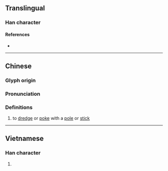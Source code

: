 {{character info}}
==Translingual==

===Han character===
{{Han char|rn=64|rad=手|as=06|sn=9|four=57020|canj=QBMR|ids=⿰扌同}}

====References====
* {{Han ref|kx=0430.140|dkj=12052|dj=0780.070|hdz=31869.040|uh=630F|ud=25359|bh=CEDC|bd=52956}}

----

==Chinese==
{{zh-forms}}

===Glyph origin===
{{Han etym}}

===Pronunciation===
{{zh-pron
|m=dòng
|c=dung6,tung2
|mc=y
|oc=y
|cat=
}}

===Definitions===
{{head|zh|Han character}}

# {{lb|zh|Cantonese}} to [[dredge]] or [[poke]] with a [[pole]] or [[stick]]

----

==Vietnamese==

===Han character===
{{vi-readings|reading=rùng|rs=手06}}

# {{rfdef|vi|sort=手06}}